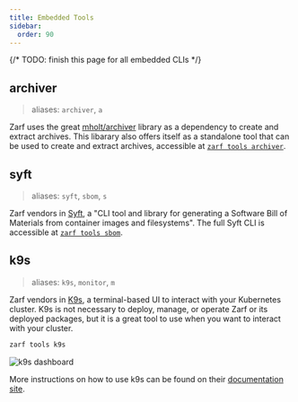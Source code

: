 ```yaml
---
title: Embedded Tools
sidebar:
  order: 90
---
```


{/*
TODO: finish this page for all embedded CLIs
*/}

## archiver

> aliases: `archiver`, `a`

Zarf uses the great [mholt/archiver](https://github.com/mholt/archiver) library as a dependency to create and extract archives. This libarary also offers itself as a standalone tool that can be used to create and extract archives, accessible at [`zarf tools archiver`](/commands/zarf_tools_archiver).

## syft

> aliases: `syft`, `sbom`, `s`

Zarf vendors in [Syft](https://github.com/anchore/syft), a "CLI tool and library for generating a Software Bill of Materials from container images and filesystems". The full Syft CLI is accessible at [`zarf tools sbom`](/commands/zarf_tools_sbom).

## k9s

> aliases: `k9s`, `monitor`, `m`

Zarf vendors in [K9s](https://k9scli.io/), a terminal-based UI to interact with your Kubernetes cluster. K9s is not necessary to deploy, manage, or operate Zarf or its deployed packages, but it is a great tool to use when you want to interact with your cluster.

```bash
zarf tools k9s
```

![k9s dashboard](../../../assets/dashboard/k9s_dashboard_example.png)

More instructions on how to use k9s can be found on their [documentation site](https://k9scli.io/topics/commands/).
